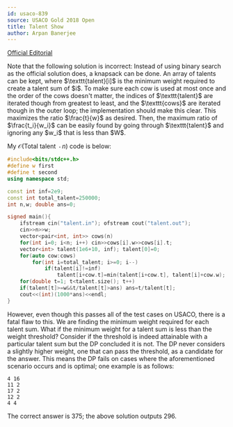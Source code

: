 ---
id: usaco-839
source: USACO Gold 2018 Open
title: Talent Show
author: Arpan Banerjee
---

[Official Editorial](http://www.usaco.org/current/data/sol_talent_gold_open18.html)

<Warning title="Common Misconception">
Note that the following solution is incorrect: Instead of using binary search as the official solution does, a knapsack can be done. An array of talents can be kept, where $\texttt{talent}[i]$ is the minimum weight required to create a talent sum of $i$. To make sure each cow is used at most once and the order of the cows doesn't matter, the indices of $\texttt{talent}$ are iterated though from greatest to least, and the $\texttt{cows}$ are iterated though in the outer loop; the implementation should make this clear. This maximizes the ratio $\frac{t}{w}$ as desired. Then, the maximum ratio of $\frac{t_i}{w_i}$ can be easily found by going through $\texttt{talent}$ and ignoring any $w_i$ that is less than $W$. 

My $\mathcal{O}(\text{Total talent } \cdot n)$ code is below:

<Spoiler title="Show Code">
<LanguageSection>
<CPPSection>

```cpp
#include<bits/stdc++.h>
#define w first
#define t second
using namespace std;

const int inf=2e9;
const int total_talent=250000;
int n,w; double ans=0;

signed main(){
	ifstream cin("talent.in"); ofstream cout("talent.out");
	cin>>n>>w;
	vector<pair<int, int>> cows(n)
	for(int i=0; i<n; i++) cin>>cows[i].w>>cows[i].t;
	vector<int> talent(1e6+10, inf); talent[0]=0;
	for(auto cow:cows)
		for(int i=total_talent; i>=0; i--)
			if(talent[i]!=inf)
				talent[i+cow.t]=min(talent[i+cow.t], talent[i]+cow.w);
	for(double t=1; t<talent.size(); t++)
	if(talent[t]>=w&&t/talent[t]>ans) ans=t/talent[t];
	cout<<(int)(1000*ans)<<endl;
}
``` 
</CPPSection>
</LanguageSection>
</Spoiler>
However, even though this passes all of the test cases on USACO, there is a fatal flaw to this. We are finding the minimum weight required for each talent sum. What if the minimum weight for a talent sum is less than the weight threshold? Consider if the threshold is indeed attainable with a particular talent sum but the DP concluded it is not. The DP never considers a slightly higher weight, one that can pass the threshold, as a candidate for the answer. This means the DP fails on cases where the aforementioned scenario occurs and is optimal; one example is as follows:

```
4 16
11 2
17 2
12 2
4 4
```

The correct answer is 375; the above solution outputs 296. 
</Warning>
